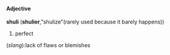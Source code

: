 ==== Adjective ====
'''shuli''' ('''shulier''',"shulize"(rarely used because it barely happens))

# perfect
(''slang''):lack of flaws or blemishes